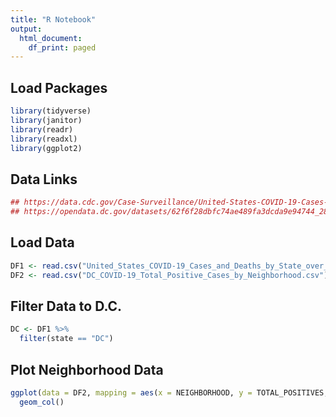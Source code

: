 ```yaml
---
title: "R Notebook"
output:
  html_document:
    df_print: paged
---
```


## Load Packages
```r
library(tidyverse)
library(janitor)
library(readr)
library(readxl)
library(ggplot2)
```

## Data Links
```r
## https://data.cdc.gov/Case-Surveillance/United-States-COVID-19-Cases-and-Deaths-by-State-o/9mfq-cb36/data
## https://opendata.dc.gov/datasets/62f6f28dbfc74ae489fa3dcda9e94744_28/about
```

## Load Data
```r
DF1 <- read.csv("United_States_COVID-19_Cases_and_Deaths_by_State_over_Time.csv")
DF2 <- read.csv("DC_COVID-19_Total_Positive_Cases_by_Neighborhood.csv")
```

## Filter Data to D.C.
```r
DC <- DF1 %>%
  filter(state == "DC")
```

## Plot Neighborhood Data
```r
ggplot(data = DF2, mapping = aes(x = NEIGHBORHOOD, y = TOTAL_POSITIVES, fill = "DATE_REPORTED")) +
  geom_col()
```
